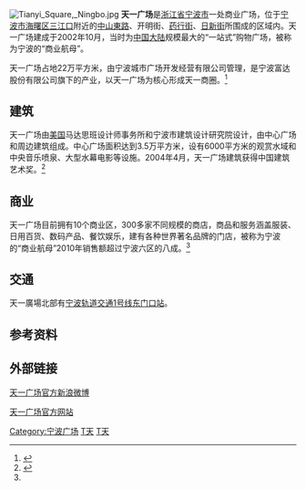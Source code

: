 {{Infobox shopping mall
|shopping_mall_name = 天一广场
|image              = Ningbo_Tianyi_Square.jpg
|location           = [[宁波市|宁波市]][[海曙区|海曙区]]
|opening_date       = 2002年10月
|website            = [http://www.nbcbd.com/tianyi/ 宁波天一广场]
}}
[[File:Tianyi_Square,_Ningbo.jpg|thumb]]
'''天一广场'''是[[浙江省|浙江省]][[宁波市|宁波市]]一处商业广场，位于[[宁波市|宁波市]][[海曙区|海曙区]][[三江口_(宁波)|三江口]]附近的[[中山路_(宁波)|中山東路]]、开明街、[[药行街|药行街]]、[[日新街|日新街]]所围成的区域内。天一广场建成于2002年10月，当时为[[中国大陆|中国大陆]]规模最大的“一站式”购物广场，被称为宁波的“商业航母”{{FACT}}。

天一广场占地22万平方米，由宁波城市广场开发经营有限公司管理，是宁波富达股份有限公司旗下的产业，以天一广场为核心形成天一商圈。<ref>{{cite|title=关于富达|url=http://www.fuda.com/nbfd/about.php?aid=36&part_id=36|publisher=[[宁波富达|宁波富达]]|accessdate=2019-06-19|archive-date=2015-12-26|archive-url=https://web.archive.org/web/20151226044616/http://www.fuda.com/nbfd/about.php?aid=36&part_id=36|dead-url=yes}}</ref>

== 建筑 ==
天一广场由[[美国|美国]]马达思班设计师事务所和宁波市建筑设计研究院设计，由中心广场和周边建筑组成。中心广场面积达到3.5万平方米，设有6000平方米的观赏水域和中央音乐喷泉、大型水幕电影等设施。2004年4月，天一广场建筑获得中国建筑艺术奖。<ref name="cbd">{{Cite web |url=http://www.nbcbd.com/tianyi/ |title=天一广场简介 |access-date=2010-08-17 |archive-url=https://web.archive.org/web/20110515025249/http://www.nbcbd.com/tianyi/ |archive-date=2011-05-15 |dead-url=yes }}</ref>

== 商业 ==
天一广场目前拥有10个商业区，300多家不同规模的商店，商品和服务涵盖服装、日用百货、数码产品、餐饮娱乐，建有各种世界著名品牌的门店，被称为宁波的“商业航母”2010年销售额超过宁波六区的八成。<ref name="cbd" />

== 交通 ==
天一廣場北部有[[宁波轨道交通1号线|宁波轨道交通1号线]][[东门口站|东门口站]]。

== 参考资料 ==
{{reflist}}

== 外部链接 ==
[http://weibo.com/u/3880514569 天一广场官方新浪微博]

[https://web.archive.org/web/20110515025249/http://www.nbcbd.com/tianyi/ 天一广场官方网站]
[[Category:宁波广场|Category:宁波广场]]
[[Category:宁波商业|T天]]
[[Category:海曙区|T天]]